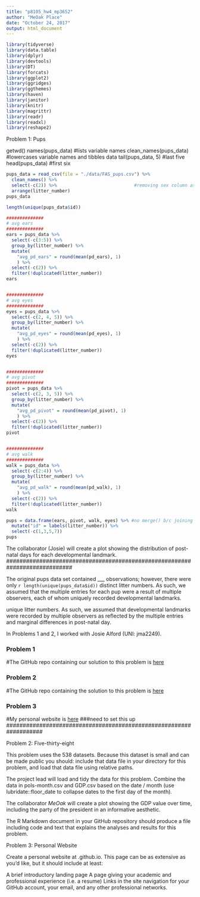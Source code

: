 ```yaml
---
title: "p8105_hw4_mp3652"
author: "MeOak Place"
date: "October 24, 2017"
output: html_document
---
```


```r
library(tidyverse)
library(data.table)
library(dplyr)
library(devtools)
library(DT)
library(forcats)
library(ggplot2)
library(ggridges)
library(ggthemes)
library(haven)
library(janitor)
library(knitr)
library(magrittr)
library(readr)
library(readxl)
library(reshape2)
```

###################################

Problem 1:  Pups

###################################

getwd()
names(pups_data) #lists variable names
clean_names(pups_data) #lowercases variable names and tibbles data
tail(pups_data, 5) #last five
head(pups_data) #first six

```r
pups_data = read_csv(file = "./data/FAS_pups.csv") %>% 
  clean_names() %>% 
  select(-c(2)) %>%                             #removing sex column as key is n/a
  arrange(litter_number)
pups_data

length(unique(pups_data$id))

##############
# avg ears
##############
ears = pups_data %>%            
  select(-c(3:5)) %>% 
  group_by(litter_number) %>% 
  mutate(
    "avg_pd_ears" = round(mean(pd_ears), 1)
    ) %>% 
  select(-c(2)) %>% 
  filter(!duplicated(litter_number))
ears


##############
# avg eyes
##############
eyes = pups_data %>%                            
  select(-c(2, 4, 5)) %>% 
  group_by(litter_number) %>% 
  mutate(
    "avg_pd_eyes" = round(mean(pd_eyes), 1)
    ) %>% 
  select(-c(2)) %>% 
  filter(!duplicated(litter_number))
eyes


##############
# avg pivot
##############
pivot = pups_data %>%
  select(-c(2, 3, 5)) %>% 
  group_by(litter_number) %>% 
  mutate(
    "avg_pd_pivot" = round(mean(pd_pivot), 1)
    ) %>% 
  select(-c(2)) %>% 
  filter(!duplicated(litter_number))
pivot


##############
# avg walk
##############
walk = pups_data %>%
  select(-c(2:4)) %>% 
  group_by(litter_number) %>% 
  mutate(
    "avg_pd_walk" = round(mean(pd_walk), 1)
    ) %>% 
  select(-c(2)) %>% 
  filter(!duplicated(litter_number))
walk

pups = data.frame(ears, pivot, walk, eyes) %>% #no merge() b/c joining 4 df's, not 2
  mutate("id" = labels(litter_number)) %>%
  select(-c(1,3,5,7)) 
pups
```
############################################################################
The collaborator (Josie) will create a plot showing the distribution of post-natal days for each developmental landmark.
############################################################################


The original pups data set contained ___ observations; however, there were only `r length(unique(pups_data$id))` distinct litter numbers.  As such, we assumed that the multiple entries for each pup were a result of multiple observers, each of whom uniquely recorded developmental landmarks. 

unique litter numbers.  As such,  we assumed that developmental landmarks were recorded by multiple observers as reflected by the multiple entries and marginal differences in post-natal day.


############################################################################







############################################################################


############################################################################
In Problems 1 and 2, I worked with Josie Alford (UNI: jma2249).

### Problem 1

#The GitHub repo containing our solution to this problem is [here](https://github.com/meoak/p8105_hw4_mp3652)


### Problem 2

#The GitHub repo containing the solution to this problem is [here](https://github.com/josiealford14/p8105_hw4_jma2249)


### Problem 3

#My personal website is [here](http://meoakplace.com) ###need to set this up
###################################################################


###################################

Problem 2:  Five-thirty-eight

###################################


This problem uses the 538 datasets. 
Because this dataset is small and can be made public you should:
  include that data file in your directory for this problem, and 
    load that data file using relative paths.

The project lead will load and tidy the data for this problem. 
Combine the data in pols-month.csv and GDP.csv based on the date / month 
  (use lubridate::floor_date to collapse dates to the first day of the month).

The collaborator *MeOak* will create a plot showing the GDP value over time, 
  including the party of the president in an informative aesthetic.

The R Markdown document in your GitHub repository should 
  produce a file including code and text that explains the analyses and results for this problem.


###################################

Problem 3:  Personal Website

###################################

Create a personal website at <YOUR_GH_NAME>.github.io. This page can be as extensive as you’d like, but it should include at least:

A brief introductory landing page
A page giving your academic and professional experience (i.e. a resume)
Links in the site navigation for your GitHub account, your email, and any other professional networks.
